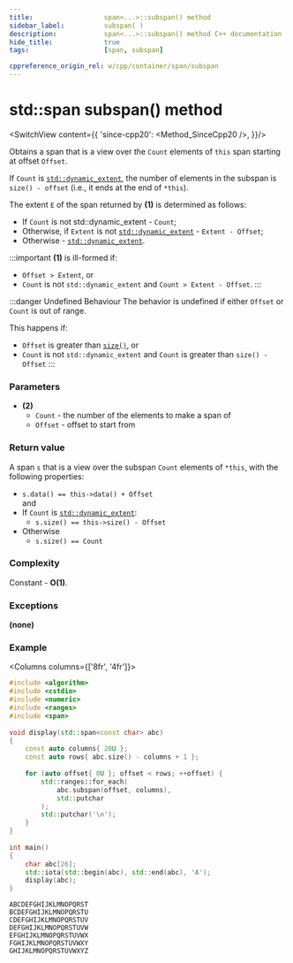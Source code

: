 ```yaml
---
title:					span<...>::subspan() method
sidebar_label:			subspan( )
description:			span<...>::subspan() method C++ documentation
hide_title:				true
tags:					[span, subspan]

cppreference_origin_rel: w/cpp/container/span/subspan
---
```



<!----------------- Codes ---------------------->

<!-- subspan() -->


# std::span subspan() method

<SwitchView content={{
	'since-cpp20': <Method_SinceCpp20 />,
}}/>

Obtains a span that is a view over the `Count` elements of `this` span starting at offset `Offset`.

If `Count` is [`std::dynamic_extent`](#), the number of elements in the subspan is `size() - offset` (i.e., it ends at the end of `*this`).

The extent `E` of the span returned by **(1)** is determined as follows:
 - If `Count` is not std::dynamic_extent -  `Count`;
 - Otherwise, if `Extent` is not [`std::dynamic_extent`](#) -  `Extent - Offset`;
 - Otherwise -  [`std::dynamic_extent`](#).

:::important
**(1)** is <Tooltip title={Term_IllFormed}>ill-formed</Tooltip> if:
 - `Offset > Extent`, or
 - `Count` is not `std::dynamic_extent` and `Count > Extent - Offset`.
:::

:::danger Undefined Behaviour
The <Tooltip title={Term_UndefinedBehaviour}>behavior is undefined</Tooltip> if either `Offset` or `Count` is out of range.

This happens if:
 - `Offset` is greater than [`size()`](size), or
 - `Count` is not `std::dynamic_extent` and `Count` is greater than `size() - Offset`
:::

### Parameters

 - **(2)**
	- `Count` - the number of the elements to make a span of
	- `Offset` - offset to start from

### Return value

A span `s` that is a view over the subspan `Count` elements of `*this`, with the following properties:
 - `s.data() == this->data() + Offset`  
 and
 - If `Count` is [`std::dynamic_extent`](#):
	- `s.size() == this->size() - Offset`
 - Otherwise
	- `s.size() == Count`

### Complexity

Constant - **O(1)**.

### Exceptions

**(none)**

### Example

<Columns columns={['8fr', '4fr']}>
<div>

```cpp title='Main.cpp' showLineNumbers
#include <algorithm>
#include <cstdio>
#include <numeric>
#include <ranges>
#include <span>
 
void display(std::span<const char> abc)
{
    const auto columns{ 20U };
    const auto rows{ abc.size() - columns + 1 };
 
    for (auto offset{ 0U }; offset < rows; ++offset) {
        std::ranges::for_each(
            abc.subspan(offset, columns), 
            std::putchar
        );
        std::putchar('\n');
    }
}
 
int main()
{
    char abc[26];
    std::iota(std::begin(abc), std::end(abc), 'A');
    display(abc);
}
```

</div>
<div>

```plaintext title="Output"
ABCDEFGHIJKLMNOPQRST
BCDEFGHIJKLMNOPQRSTU
CDEFGHIJKLMNOPQRSTUV
DEFGHIJKLMNOPQRSTUVW
EFGHIJKLMNOPQRSTUVWX
FGHIJKLMNOPQRSTUVWXY
GHIJKLMNOPQRSTUVWXYZ
```

</div>
</Columns>
